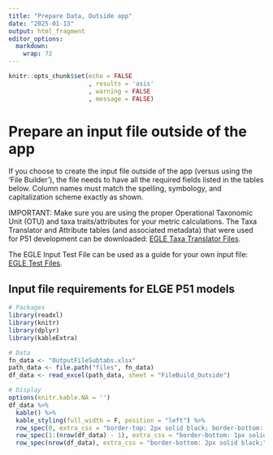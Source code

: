 ```yaml
---
title: "Prepare Data, Outside app"
date: "2025-01-13"
output: html_fragment
editor_options: 
  markdown: 
    wrap: 72
---
```


```r
knitr::opts_chunk$set(echo = FALSE
                      , results = 'asis'
                      , warning = FALSE
                      , message = FALSE)
```

# Prepare an input file outside of the app

If you choose to create the input file outside of the app (versus using
the 'File Builder'), the file needs to have all the required fields
listed in the tables below. Column names must match the spelling,
symbology, and capitalization scheme exactly as shown.

IMPORTANT: Make sure you are using the proper Operational Taxonomic Unit
(OTU) and taxa traits/attributes for your metric calculations. The Taxa
Translator and Attribute tables (and associated metadata) that were used
for P51 development can be downloaded:
<a href="https://github.com/Blocktt/EGLEtools/tree/dev2024/inst/apps/EGLEtools/data" target="_blank">EGLE Taxa Translator Files</a>.

The EGLE Input Test File can be used as a guide for your own input
file:
<a href="https://github.com/Blocktt/ShinyAppDocuments/tree/main/EGLEtools/Example_Files/" target="_blank">EGLE Test Files</a>.

## Input file requirements for ELGE P51 models

```r
# Packages
library(readxl)
library(knitr)
library(dplyr)
library(kableExtra)

# Data
fn_data <- "OutputFileSubtabs.xlsx"
path_data <- file.path("files", fn_data)
df_data <- read_excel(path_data, sheet = "FileBuild_Outside")

# Display
options(knitr.kable.NA = '')
df_data %>%
  kable() %>%
  kable_styling(full_width = F, position = "left") %>%
  row_spec(0, extra_css = "border-top: 2px solid black; border-bottom: 1px solid black;") %>%
  row_spec(1:(nrow(df_data) - 1), extra_css = "border-bottom: 1px solid black;") %>%
  row_spec(nrow(df_data), extra_css = "border-bottom: 2px solid black;")
```
